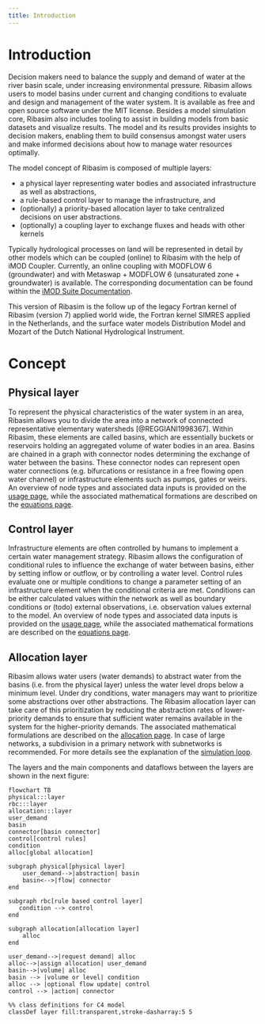 ```yaml
---
title: Introduction
---
```


# Introduction {#sec-introduction}

Decision makers need to balance the supply and demand of water at the river basin scale, under increasing environmental pressure.
Ribasim allows users to model basins under current and changing conditions to evaluate and design and management of the water system.
It is available as free and open source software under the MIT license.
Besides a model simulation core, Ribasim also includes tooling to assist in building models from basic datasets and visualize results.
The model and its results provides insights to decision makers, enabling them to build consensus amongst water users and make informed decisions about how to manage water resources optimally.

The model concept of Ribasim is composed of multiple layers:

- a physical layer representing water bodies and associated infrastructure as well as abstractions,
- a rule-based control layer to manage the infrastructure, and
- (optionally) a priority-based allocation layer to take centralized decisions on user abstractions.
- (optionally) a coupling layer to exchange fluxes and heads with other kernels

Typically hydrological processes on land will be represented in detail by other models which can be coupled (online) to Ribasim with the help of iMOD Coupler.
Currently, an online coupling with MODFLOW 6 (groundwater) and with Metaswap + MODFLOW 6 (unsaturated zone + groundwater) is available.
The corresponding documentation can be found within the [iMOD Suite Documentation](https://deltares.github.io/iMOD-Documentation/coupler.html).

This version of Ribasim is the follow up of the legacy Fortran kernel of Ribasim (version 7) applied world wide, the Fortran kernel SIMRES applied in the Netherlands, and the surface water models Distribution Model and Mozart of the Dutch National Hydrological Instrument.

# Concept {#sec-concept}

## Physical layer {#sec-physical}

To represent the physical characteristics of the water system in an area, Ribasim allows you to divide the area into a network of connected representative elementary watersheds [@REGGIANI1998367].
Within Ribasim, these elements are called basins, which are essentially buckets or reservoirs holding an aggregated volume of water bodies in an area.
Basins are chained in a graph with connector nodes determining the exchange of water between the basins.
These connector nodes can represent open water connections (e.g. bifurcations or resistance in a free flowing open water channel) or infrastructure elements such as pumps, gates or weirs.
An overview of node types and associated data inputs is provided on the [usage page](/reference/usage.qmd), while the associated mathematical formations are described on the [equations page](/concept/equations.qmd).

## Control layer {#sec-control}

Infrastructure elements are often controlled by humans to implement a certain water management strategy.
Ribasim allows the configuration of conditional rules to influence the exchange of water between basins, either by setting inflow or outflow, or by controlling a water level.
Control rules evaluate one or multiple conditions to change a parameter setting of an infrastructure element when the conditional criteria are met.
Conditions can be either calculated values within the network as well as boundary conditions or (todo) external observations, i.e. observation values external to the model.
An overview of node types and associated data inputs is provided on the [usage page](/reference/usage.qmd), while the associated mathematical formations are described on the [equations page](/concept/equations.qmd).

## Allocation layer {#sec-allocation}

Ribasim allows water users (water demands) to abstract water from the basins (i.e. from the physical layer) unless the water level drops below a minimum level.
Under dry conditions, water managers may want to prioritize some abstractions over other abstractions.
The Ribasim allocation layer can take care of this prioritization by reducing the abstraction rates of lower-priority demands to ensure that sufficient water remains available in the system for the higher-priority demands.
The associated mathematical formulations are described on the [allocation page](/concept/allocation.qmd).
In case of large networks, a subdivision in a primary network with subnetworks is recommended.
For more details see the explanation of the [simulation loop](/concept/core.qmd#sec-nested-allocation).

The layers and the main components and dataflows between the layers are shown in the next figure:

```mermaid
flowchart TB
physical:::layer
rbc:::layer
allocation:::layer
user_demand
basin
connector[basin connector]
control[control rules]
condition
alloc[global allocation]

subgraph physical[physical layer]
    user_demand-->|abstraction| basin
    basin<-->|flow| connector
end

subgraph rbc[rule based control layer]
   condition --> control
end

subgraph allocation[allocation layer]
    alloc
end

user_demand-->|request demand| alloc
alloc-->|assign allocation| user_demand
basin-->|volume| alloc
basin --> |volume or level| condition
alloc --> |optional flow update| control
control --> |action| connector

%% class definitions for C4 model
classDef layer fill:transparent,stroke-dasharray:5 5
```
